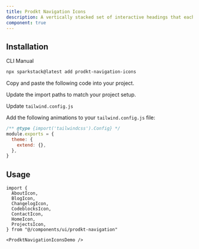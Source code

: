 ```yaml
---
title: Prodkt Navigation Icons
description: A vertically stacked set of interactive headings that each reveal a section of content.
component: true
---
```


<ComponentPreview
  name="ProdktNavigationIconsDemo.HomeIcon"
  description="A vertically stacked set of interactive headings that each reveal a section of content."
/>

<ComponentPreview
  name="ProdktNavigationIconsDemo.ProjectsIcon"
  description="A vertically stacked set of interactive headings that each reveal a section of content."
/>

<ComponentPreview
  name="ProdktNavigationIconsDemo.AboutIcon"
  description="A vertically stacked set of interactive headings that each reveal a section of content."
/>

<ComponentPreview
  name="ProdktNavigationIconsDemo.CodeblocksIcon"
  description="A vertically stacked set of interactive headings that each reveal a section of content."
/>

<ComponentPreview
  name="ProdktNavigationIconsDemo.BlogIcon"
  description="A vertically stacked set of interactive headings that each reveal a section of content."
/>

<ComponentPreview
  name="ProdktNavigationIconsDemo.ChangelogIcon"
  description="A vertically stacked set of interactive headings that each reveal a section of content."
/>

<ComponentPreview
  name="ProdktNavigationIconsDemo.ContactIcon"
  description="A vertically stacked set of interactive headings that each reveal a section of content."
/>

## Installation

<Tabs defaultValue="cli">

<TabsList>
  <TabsTrigger value="cli">CLI</TabsTrigger>
  <TabsTrigger value="manual">Manual</TabsTrigger>
</TabsList>

<TabsContent value="cli">

```bash
npx sparkstack@latest add prodkt-navigation-icons
```

</TabsContent>

<TabsContent value="manual">

<Steps>

<Step>Copy and paste the following code into your project.</Step>

<ComponentSource name="prodkt-navigation-icons" />

<Step>Update the import paths to match your project setup.</Step>

<Step>Update `tailwind.config.js`</Step>

Add the following animations to your `tailwind.config.js` file:

```js title="tailwind.config.js" {1-2}
/** @type {import('tailwindcss').Config} */
module.exports = {
  theme: {
    extend: {},
  },
}
```

</Steps>

</TabsContent>

</Tabs>

## Usage

```tsx
import {
  AboutIcon,
  BlogIcon,
  ChangelogIcon,
  CodeblocksIcon,
  ContactIcon,
  HomeIcon,
  ProjectsIcon,
} from "@/components/ui/prodkt-navigation"
```

```tsx
<ProdktNavigationIconsDemo />
```
